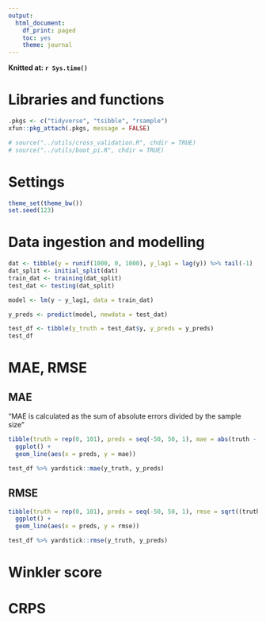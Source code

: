 ```yaml
---
output: 
  html_document:
    df_print: paged
    toc: yes
    theme: journal
---
```


**Knitted at: `r Sys.time()`**

# Libraries and functions
```r
.pkgs <- c("tidyverse", "tsibble", "rsample")
xfun::pkg_attach(.pkgs, message = FALSE)

# source("../utils/cross_validation.R", chdir = TRUE)
# source("../utils/boot_pi.R", chdir = TRUE)
```

# Settings
```r
theme_set(theme_bw())
set.seed(123)
```

# Data ingestion and modelling
```r
dat <- tibble(y = runif(1000, 0, 1000), y_lag1 = lag(y)) %>% tail(-1)
dat_split <- initial_split(dat)
train_dat <- training(dat_split)
test_dat <- testing(dat_split)

model <- lm(y ~ y_lag1, data = train_dat)

y_preds <- predict(model, newdata = test_dat)

test_df <- tibble(y_truth = test_dat$y, y_preds = y_preds)
test_df
```


# MAE, RMSE

## MAE
"MAE is calculated as the sum of absolute errors divided by the sample size"

```r
tibble(truth = rep(0, 101), preds = seq(-50, 50, 1), mae = abs(truth - preds)) %>%
  ggplot() +
  geom_line(aes(x = preds, y = mae))
```


```r
test_df %>% yardstick::mae(y_truth, y_preds)
```


## RMSE


```r
tibble(truth = rep(0, 101), preds = seq(-50, 50, 1), rmse = sqrt((truth - preds)^2)) %>%
  ggplot() +
  geom_line(aes(x = preds, y = rmse))
```


```r
test_df %>% yardstick::rmse(y_truth, y_preds)
```

# Winkler score

# CRPS
